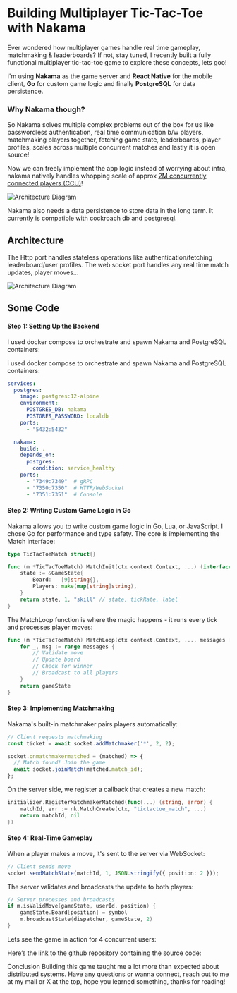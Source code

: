 
# Building Multiplayer Tic-Tac-Toe with Nakama




Ever wondered how multiplayer games handle real time gameplay, matchmaking & leaderboards? If not, stay tuned, I recently built a fully functional multiplayer tic-tac-toe game to explore these concepts, lets goo!

I'm using **Nakama** as the game server and **React Native** for the mobile client, **Go** for custom game logic and finally **PostgreSQL** for data persistence.

### Why Nakama though?

So Nakama solves multiple complex problems out of the box for us like passwordless authentication, real time communication b/w players, matchmaking players together, fetching game state, leaderboards, player profiles, scales across multiple concurrent matches and lastly it is open source!

Now we can freely implement the app logic instead of worrying about infra, nakama natively handles whopping scale of approx [2M concurrently connected players (CCU)](https://heroiclabs.com/blog/code-wizards-scale-test-of-nakama-2m-ccu/)!

![Architecture Diagram](/blogs/1/image.png)


Nakama also needs a data persistence to store data in the long term. It currently is compatible with cockroach db and postgresql.

## Architecture

The Http port handles stateless operations like authentication/fetching leaderboard/user profiles.
The web socket port handles any real time match updates, player moves…

![Architecture Diagram](/blogs/1/arch.png)



## Some Code

#### Step 1: Setting Up the Backend

I used docker compose to orchestrate and spawn Nakama and PostgreSQL containers:

i used docker compose to orchestrate and spawn Nakama and PostgreSQL containers:

```yaml
services:
  postgres:
    image: postgres:12-alpine
    environment:
      POSTGRES_DB: nakama
      POSTGRES_PASSWORD: localdb
    ports:
      - "5432:5432"

  nakama:
    build: .
    depends_on:
      postgres:
        condition: service_healthy
    ports:
      - "7349:7349"  # gRPC
      - "7350:7350"  # HTTP/WebSocket
      - "7351:7351"  # Console
```

#### Step 2: Writing Custom Game Logic in Go
Nakama allows you to write custom game logic in Go, Lua, or JavaScript. I chose Go for performance and type safety.
The core is implementing the Match interface:


```go
type TicTacToeMatch struct{}

func (m *TicTacToeMatch) MatchInit(ctx context.Context, ...) (interface{}, int, string) {
    state := &GameState{
        Board:   [9]string{},
        Players: make(map[string]string),
    }
    return state, 1, "skill" // state, tickRate, label
}
```
The MatchLoop function is where the magic happens - it runs every tick and processes player moves:

```go
func (m *TicTacToeMatch) MatchLoop(ctx context.Context, ..., messages []runtime.MatchData) interface{} {
    for _, msg := range messages {
        // Validate move
        // Update board
        // Check for winner
        // Broadcast to all players
    }
    return gameState
}
```




#### Step 3: Implementing Matchmaking
Nakama's built-in matchmaker pairs players automatically:

```typescript
// Client requests matchmaking
const ticket = await socket.addMatchmaker('*', 2, 2);

socket.onmatchmakermatched = (matched) => {
  // Match found! Join the game
  await socket.joinMatch(matched.match_id);
};
```

On the server side, we register a callback that creates a new match:

```go
initializer.RegisterMatchmakerMatched(func(...) (string, error) {
    matchId, err := nk.MatchCreate(ctx, "tictactoe_match", ...)
    return matchId, nil
})
```


#### Step 4: Real-Time Gameplay
When a player makes a move, it's sent to the server via WebSocket:

```typescript
// Client sends move
socket.sendMatchState(matchId, 1, JSON.stringify({ position: 2 }));
```

The server validates and broadcasts the update to both players:

```go
// Server processes and broadcasts
if m.isValidMove(gameState, userId, position) {
    gameState.Board[position] = symbol
    m.broadcastState(dispatcher, gameState, 2)
}
```

Lets see the game in action for 4 concurrent users:



Here’s the link to the github repository containing the source code: 

Conclusion
Building this game taught me a lot more than expected about distributed systems. Have any questions or wanna connect, reach out to me at my mail or X at the top, hope you learned something, thanks for reading!
